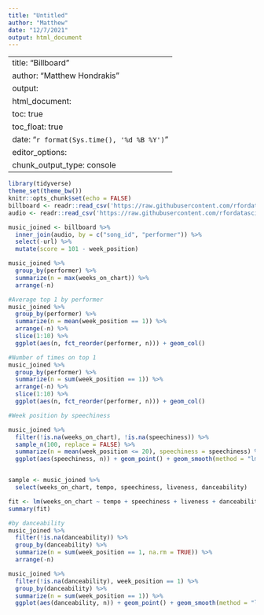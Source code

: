 ```yaml
---
title: "Untitled"
author: "Matthew"
date: "12/7/2021"
output: html_document
---
```

---
title: "Billboard"
author: "Matthew Hondrakis"
output: 
  html_document:
    toc: true
    toc_float: true
date: "`r format(Sys.time(), '%d %B %Y')`"
editor_options: 
  chunk_output_type: console
---

```r
library(tidyverse)
theme_set(theme_bw())
knitr::opts_chunk$set(echo = FALSE)
billboard <- readr::read_csv('https://raw.githubusercontent.com/rfordatascience/tidytuesday/master/data/2021/2021-09-14/billboard.csv')
audio <- readr::read_csv('https://raw.githubusercontent.com/rfordatascience/tidytuesday/master/data/2021/2021-09-14/audio_features.csv')

music_joined <- billboard %>%
  inner_join(audio, by = c("song_id", "performer")) %>%
  select(-url) %>%
  mutate(score = 101 - week_position)

```
 
```r
music_joined %>%
  group_by(performer) %>%
  summarize(n = max(weeks_on_chart)) %>%
  arrange(-n)

#Average top 1 by performer
music_joined %>%
  group_by(performer) %>%
  summarize(n = mean(week_position == 1)) %>%
  arrange(-n) %>%
  slice(1:10) %>%
  ggplot(aes(n, fct_reorder(performer, n))) + geom_col()

#Number of times on top 1
music_joined %>%
  group_by(performer) %>%
  summarize(n = sum(week_position == 1)) %>%
  arrange(-n) %>%
  slice(1:10) %>%
  ggplot(aes(n, fct_reorder(performer, n))) + geom_col()

#Week position by speechiness

music_joined %>%
  filter(!is.na(weeks_on_chart), !is.na(speechiness)) %>%
  sample_n(100, replace = FALSE) %>%
  summarize(n = mean(week_position <= 20), speechiness = speechiness) %>%
  ggplot(aes(speechiness, n)) + geom_point() + geom_smooth(method = "lm", se = FALSE)


sample <- music_joined %>%
  select(weeks_on_chart, tempo, speechiness, liveness, danceability)

fit <- lm(weeks_on_chart ~ tempo + speechiness + liveness + danceability, data = sample)
summary(fit)

#by danceability
music_joined %>%
  filter(!is.na(danceability)) %>%
  group_by(danceability) %>%
  summarize(n = sum(week_position == 1, na.rm = TRUE)) %>%
  arrange(-n)

music_joined %>%
  filter(!is.na(danceability), week_position == 1) %>%
  group_by(danceability) %>%
  summarize(n = sum(week_position == 1)) %>%
  ggplot(aes(danceability, n)) + geom_point() + geom_smooth(method = "lm", se = FALSE)
```




